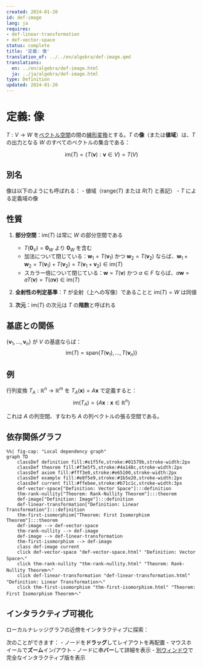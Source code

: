 ```yaml
---
created: 2024-01-20
id: def-image
lang: ja
requires:
- def-linear-transformation
- def-vector-space
status: complete
title: '定義: 像'
translation_of: ../../en/algebra/def-image.qmd
translations:
  en: ../en/algebra/def-image.html
  ja: ../ja/algebra/def-image.html
type: Definition
updated: 2024-01-20
---
```


# 定義: 像 {#def-image}

$T: V \to W$ を[ベクトル空間](def-vector-space.qmd)の間の[線形変換](def-linear-transformation.qmd)とする。$T$ の**像**（または**値域**）は、$T$ の出力となる $W$ のすべてのベクトルの集合である：

$$\text{im}(T) = \{T(\mathbf{v}) : \mathbf{v} \in V\} = T(V)$$

## 別名

像は以下のようにも呼ばれる：
- 値域（$\text{range}(T)$ または $R(T)$ と表記）
- $T$ による定義域の像

## 性質

1. **部分空間**：$\text{im}(T)$ は常に $W$ の部分空間である
   - $T(\mathbf{0}_V) = \mathbf{0}_W$ より $\mathbf{0}_W$ を含む
   - 加法について閉じている：$\mathbf{w}_1 = T(\mathbf{v}_1)$ かつ $\mathbf{w}_2 = T(\mathbf{v}_2)$ ならば、$\mathbf{w}_1 + \mathbf{w}_2 = T(\mathbf{v}_1) + T(\mathbf{v}_2) = T(\mathbf{v}_1 + \mathbf{v}_2) \in \text{im}(T)$
   - スカラー倍について閉じている：$\mathbf{w} = T(\mathbf{v})$ かつ $a \in F$ ならば、$a\mathbf{w} = aT(\mathbf{v}) = T(a\mathbf{v}) \in \text{im}(T)$

2. **全射性の判定基準**：$T$ が全射（上への写像）であることと $\text{im}(T) = W$ は同値

3. **次元**：$\text{im}(T)$ の次元は $T$ の**階数**と呼ばれる

## 基底との関係

$\{\mathbf{v}_1, \ldots, \mathbf{v}_n\}$ が $V$ の基底ならば：
$$\text{im}(T) = \text{span}\{T(\mathbf{v}_1), \ldots, T(\mathbf{v}_n)\}$$

## 例

行列変換 $T_A: \mathbb{R}^n \to \mathbb{R}^m$ を $T_A(\mathbf{x}) = A\mathbf{x}$ で定義すると：
$$\text{im}(T_A) = \{A\mathbf{x} : \mathbf{x} \in \mathbb{R}^n\}$$

これは $A$ の列空間、すなわち $A$ の列ベクトルの張る空間である。

## 依存関係グラフ

```mermaid
%%| fig-cap: "Local dependency graph"
graph TD
    classDef definition fill:#e1f5fe,stroke:#01579b,stroke-width:2px
    classDef theorem fill:#f3e5f5,stroke:#4a148c,stroke-width:2px
    classDef axiom fill:#fff3e0,stroke:#e65100,stroke-width:2px
    classDef example fill:#e8f5e9,stroke:#1b5e20,stroke-width:2px
    classDef current fill:#ffebee,stroke:#b71c1c,stroke-width:3px
    def-vector-space["Definition: Vector Space"]:::definition
    thm-rank-nullity["Theorem: Rank-Nullity Theorem"]:::theorem
    def-image["Definition: Image"]:::definition
    def-linear-transformation["Definition: Linear Transformation"]:::definition
    thm-first-isomorphism["Theorem: First Isomorphism Theorem"]:::theorem
    def-image --> def-vector-space
    thm-rank-nullity --> def-image
    def-image --> def-linear-transformation
    thm-first-isomorphism --> def-image
    class def-image current
    click def-vector-space "def-vector-space.html" "Definition: Vector Spaceへ"
    click thm-rank-nullity "thm-rank-nullity.html" "Theorem: Rank-Nullity Theoremへ"
    click def-linear-transformation "def-linear-transformation.html" "Definition: Linear Transformationへ"
    click thm-first-isomorphism "thm-first-isomorphism.html" "Theorem: First Isomorphism Theoremへ"
```

## インタラクティブ可視化

ローカルナレッジグラフの近傍をインタラクティブに探索：

::: {.graph-viz data-id="def-image" data-width="700" data-height="500"}
:::

次のことができます：
- ノードを**ドラッグ**してレイアウトを再配置
- マウスホイールで**ズーム**イン/アウト
- ノードに**ホバー**して詳細を表示
- [別ウィンドウ](../../output/interactive/def-image.html){target="_blank"}で完全なインタラクティブ版を表示
